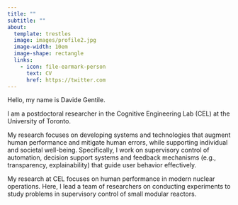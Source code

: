 ```yaml
---
title: ""
subtitle: ""
about:
  template: trestles
  image: images/profile2.jpg
  image-width: 10em
  image-shape: rectangle
  links:
    - icon: file-earmark-person
      text: CV
      href: https://twitter.com
---
```


Hello, my name is Davide Gentile.

I am a postdoctoral researcher in the Cognitive Engineering Lab (CEL) at the University of Toronto.

My research focuses on developing systems and technologies that augment human performance and mitigate human errors, while supporting individual and societal well-being. Specifically, I work on supervisory control of automation, decision support systems and feedback mechanisms (e.g., transparency, explainability) that guide user behavior effectively.

My research at CEL focuses on human performance in modern nuclear operations. Here, I lead a team of researchers on conducting experiments to study problems in supervisory control of small modular reactors.
